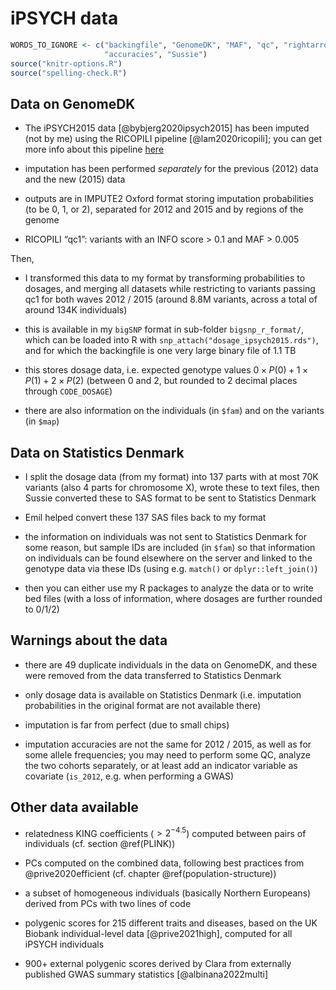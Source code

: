 # iPSYCH data

```r
WORDS_TO_IGNORE <- c("backingfile", "GenomeDK", "MAF", "qc", "rightarrow",
                     "accuracies", "Sussie")
source("knitr-options.R")
source("spelling-check.R")
```

## Data on GenomeDK

- The iPSYCH2015 data [@bybjerg2020ipsych2015] has been imputed (not by me) using the RICOPILI pipeline [@lam2020ricopili]; you can get more info about this pipeline [here](https://sites.google.com/a/broadinstitute.org/ricopili/)

- imputation has been performed *separately* for the previous (2012) data and the new (2015) data 

- outputs are in IMPUTE2 Oxford format storing imputation probabilities (to be 0, 1, or 2), separated for 2012 and 2015 and by regions of the genome

- RICOPILI "qc1": variants with an INFO score > 0.1 and MAF > 0.005

Then,

- I transformed this data to my format by transforming probabilities to dosages, and merging all datasets while restricting to variants passing qc1 for both waves 2012 / 2015 (around 8.8M variants, across a total of around 134K individuals)

- this is available in my `bigSNP` format in sub-folder `bigsnp_r_format/`, which can be loaded into R with `snp_attach("dosage_ipsych2015.rds")`, and for which the backingfile is one very large binary file of 1.1 TB

- this stores dosage data, i.e. expected genotype values $0 \times P(0) + 1 \times P(1) + 2 \times P(2)$ (between 0 and 2, but rounded to 2 decimal places through `CODE_DOSAGE`)
    
- there are also information on the individuals (in `$fam`) and on the variants (in `$map`)


## Data on Statistics Denmark

- I split the dosage data (from my format) into 137 parts with at most 70K variants (also 4 parts for chromosome X), wrote these to text files, then Sussie converted these to SAS format to be sent to Statistics Denmark

- Emil helped convert these 137 SAS files back to my format

- the information on individuals was not sent to Statistics Denmark for some reason, but sample IDs are included (in `$fam`) so that information on individuals can be found elsewhere on the server and linked to the genotype data via these IDs (using e.g. `match()` or `dplyr::left_join()`)

- then you can either use my R packages to analyze the data or to write bed files (with a loss of information, where dosages are further rounded to 0/1/2)


## Warnings about the data

- there are 49 duplicate individuals in the data on GenomeDK, and these were removed from the data transferred to Statistics Denmark

- only dosage data is available on Statistics Denmark (i.e. imputation probabilities in the original format are not available there)

- imputation is far from perfect (due to small chips)

- imputation accuracies are not the same for 2012 / 2015, as well as for some allele frequencies; you may need to perform some QC, analyze the two cohorts separately, or at least add an indicator variable as covariate (`is_2012`, e.g. when performing a GWAS)


## Other data available

- relatedness KING coefficients ($> 2^{-4.5}$) computed between pairs of individuals (cf. section \@ref(PLINK))

- PCs computed on the combined data, following best practices from @prive2020efficient (cf. chapter \@ref(population-structure))

- a subset of homogeneous individuals (basically Northern Europeans) derived from PCs with two lines of code

- polygenic scores for 215 different traits and diseases, based on the UK Biobank individual-level data [@prive2021high], computed for all iPSYCH individuals

- 900+ external polygenic scores derived by Clara from externally published GWAS summary statistics [@albinana2022multi]
